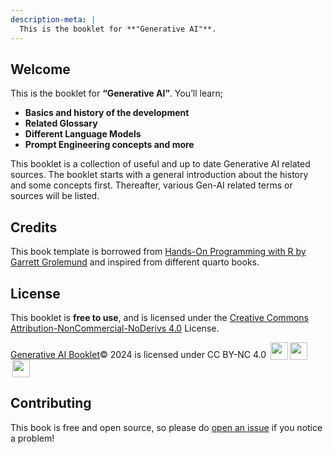 ```yaml
---
description-meta: |
  This is the booklet for **"Generative AI"**.
---
```


## Welcome {.unnumbered}

This is the booklet for **"Generative AI"**. You'll learn;

-   **Basics and history of the development**
-   **Related Glossary**
-   **Different Language Models**
-   **Prompt Engineering concepts and more**

::: {.callout-note appearance="simple"}
This booklet is a collection of useful and up to date Generative AI related sources. The booklet starts with a general introduction about the history and some concepts first. Thereafter, various Gen-AI related terms or sources will be listed.
:::

## Credits

This book template is borrowed from [Hands-On Programming with R by Garrett Grolemund](https://jjallaire.github.io/hopr/) and inspired from different quarto books.

## License

This booklet is **free to use**, and is licensed under the [Creative Commons Attribution-NonCommercial-NoDerivs 4.0](https://creativecommons.org/licenses/by-nc-nd/4.0/) License.

[Generative AI Booklet]()© 2024 is licensed under CC BY-NC 4.0 <img src="https://mirrors.creativecommons.org/presskit/icons/cc.svg?ref=chooser-v1" style="margin-left:3px;vertical-align:text-bottom;" width="28"/><img src="https://mirrors.creativecommons.org/presskit/icons/by.svg?ref=chooser-v1" style="margin-left:3px;vertical-align:text-bottom;" width="28"/><img src="https://mirrors.creativecommons.org/presskit/icons/nc.svg?ref=chooser-v1" style="margin-left:3px;vertical-align:text-bottom;" width="28"/>

## Contributing

This book is free and open source, so please do [open an issue](my-website) if you notice a problem!
